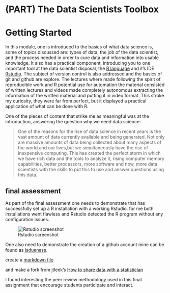 #  (PART) The Data Scientists Toolbox {-}  

#  Getting Started {#module1} 


In this module, one is introduced to the basics of what data science is, some of topics discussed are: types of data, the job of the data scientist, and the process needed in order to cure data and information into usable knowledge. It also has a practical component, introducing you to one important tool at the data scientist disposal, the [R language](www.r-project.org) and it's IDE [Rstudio](rstudio.com). The subject of version control is also addressed and the basics of git and github are explore. The lectures where made following the spirit of reproducible work and R potential use for automation the material consisted of written lectures and videos made completely autonomous extracting the information of the written material and putting it in video format. This stroke my curiosity, they were far from perfect, but it displayed a practical application of what can be done with R.


One of the pieces of content that strike me as meaningful was at the introduction, answering the question why we need data science: 

> One of the reasons for the rise of data science in recent years is the vast amount of data currently available and being generated. Not only are massive amounts of data being collected about many aspects of the world and our lives,but we simultaneously have the rise of inexpensive computing. This has created the perfect storm in which we have rich data and the tools to analyze it, rising computer memory capabilities, better processors, more software and now, more data scientists with the skills to put this to use and answer questions using this data. 




## final assessment 

As part of the final assessment one needs to demonstrate that has successfully set up a  R installation with a working Rstudio. for me both installations went flawless and Rstudio detected the R program without any configuration issues. 

![Rstudio screenshot](https://raw.githubusercontent.com/jsduenass/datasciencecoursera/master/media/images/Rstudio_screenshot.png)





One also need to demonstrate the creation of a github account mine can be found as [jsduenass](https://github.com/jsduenass/). 

create a [markdown file](https://github.com/jsduenass/datasciencecoursera/blob/master/HelloWorld.md)

and make a fork from jtleek's  [How to share data with a statistician](https://github.com/jsduenass/datasharing)


I found interesting the peer review methodology used in this final assignment that encourage students participate and interact. 